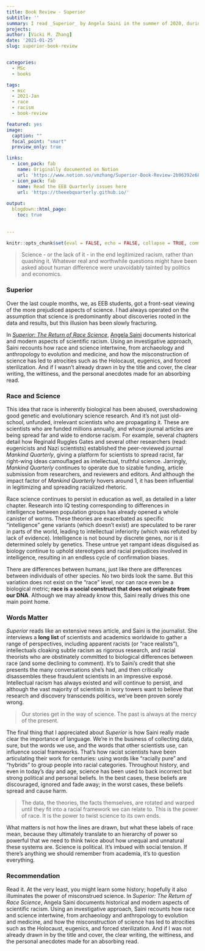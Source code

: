 ```yaml
---
title: Book Review - Superior
subtitle: ''
summary: I read _Superior_ by Angela Saini in the summer of 2020, during the BLM movement sweeping the globe while the pandemic raged on. Here's the review I wrote the EEB Quarterly (Volume 3, Issue 1)
projects:
author: [Vicki M. Zhang]
date: '2021-01-25'
slug: superior-book-review


categories:
  - MSc 
  - books

tags:
  - msc
  - 2021-Jan
  - race
  - racism
  - book-review

featured: yes
image:
  caption: ""
  focal_point: "smart"
  preview_only: true

links:
  - icon_pack: fab
    name: Originally documented on Notion
    url: 'https://www.notion.so/vmzhang/Superior-Book-Review-2b96392e68b445928df658281b985ef8'
  - icon_pack: fab
    name: Read the EEB Quarterly issues here
    url: 'https://theeebquarterly.github.io/'
  
output:
  blogdown::html_page:
    toc: true
    
    
---
```

```r
knitr::opts_chunk$set(eval = FALSE, echo = FALSE, collapse = TRUE, comment = NA, tidy = FALSE)
```


> Science - or the lack of it - in the end legitimized racism, rather than quashing it. Whatever real and worthwhile questions might have been asked about human difference were unavoidably tainted by politics and economics.

### Superior

Over the last couple months, we, as EEB students, got a front-seat viewing of the more prejudiced aspects of science. I had always operated on the assumption that science is predominantly about discoveries rooted in the data and results, but this illusion has been slowly fracturing.

In [*Superior: The Return of Race Science*](https://www.goodreads.com/book/show/42042093.Superior_The_Return_of_Race_Science), [Angela Saini](https://www.goodreads.com/author/show/4597798.Angela_Saini) documents historical and modern aspects of scientific racism. Using an investigative approach, Saini recounts how race and science intertwine, from archaeology and anthropology to evolution and medicine, and how the misconstruction of science has led to atrocities such as the Holocaust, eugenics, and forced sterilization. And if I wasn't already drawn in by the title and cover, the clear writing, the wittiness, and the personal anecdotes made for an absorbing read.

### Race and Science

This idea that race is inherently biological has been abused, overshadowing good genetic and evolutionary science research. And it's not just old-school, unfunded, irrelevant scientists who are propagating it. These are scientists who are funded millions annually, and whose journal articles are being spread far and wide to endorse racism. For example, several chapters detail how Reginald Ruggles Gates and several other researchers (read: eugenicists and Nazi scientists) established the peer-reviewed journal *Mankind Quarterly*, giving a platform for scientists to spread racist, far right-wing ideas camouflaged as intellectual, truthful science. Jarringly, *Mankind Quarterly* continues to operate due to sizable funding, article submission from researchers, and reviewers and editors. And although the impact factor of *Mankind Quarterly* hovers around 1, it has been influential in legitimizing and spreading racialized rhetoric.

Race science continues to persist in education as well, as detailed in a later chapter. Research into IQ testing corresponding to differences in intelligence between population groups has already opened a whole canister of worms. These theories are exacerbated as specific "intelligence" gene variants (which doesn't exist) are speculated to be rarer in parts of the world, leading to intellectual inferiority (which was refuted by lack of evidence). Intelligence is not bound by discrete genes, nor is it determined solely by genetics. These untrue yet rampant ideas disguised as biology continue to uphold stereotypes and racial prejudices involved in intelligence, resulting in an endless cycle of confirmation biases.

There are differences between humans, just like there are differences between individuals of other species. No two birds look the same. But this variation does not exist on the "race" level, nor can race even be a biological metric; **race is a social construct that does not originate from our DNA**. Although we may already know this, Saini really drives this one main point home.

### Words Matter

*Superior* reads like an extensive news article, and Saini is the journalist. She interviews a **long list** of scientists and academics worldwide to gather a range of perspectives, including apparent racists (or "race realists"), intellectuals cloaking subtle racism as rigorous research, and racial theorists who are obstinately committed to biological differences between race (and some declining to comment). It's to Saini's credit that she presents the many conversations she's had, and then critically disassembles  these fraudulent scientists in an impressive exposé. Intellectual racism has always existed and will continue to persist, and although the vast majority of scientists in ivory towers want to believe that research and discovery transcends politics, we've been proven sorely wrong.

> Our stories get in the way of science. The past is always at the mercy of the present.

The final thing that I appreciated about *Superior* is how Saini really made clear the importance of language. We're in the business of collecting data, sure, but the words we use, and the words that other scientists use, can influence social frameworks. That's how racist scientists have been articulating their work for centuries: using words like "racially pure" and "hybrids" to group people into racial categories. Throughout history, and even in today's day and age, science has been used to back incorrect but strong political and personal beliefs. In the best cases, these beliefs are discouraged, ignored and fade away; in the worst cases, these beliefs spread and cause harm.

> The data, the theories, the facts themselves, are rotated and warped until they fit into a racial framework we can relate to. This is the power of race. It is the power to twist science to its own ends.

What matters is not how the lines are drawn, but what these labels of race mean, because they ultimately translate to an hierarchy of power so powerful that we need to think twice about how unequal and unnatural these systems are. Science is political. It’s imbued with social tension. If there's anything we should remember from academia, it's to question everything.

### Recommendation

Read it. At the very least, you might learn some history; hopefully it also illuminates the power of misconstrued science. In *Superior: The Return of Race Science*, Angela Saini documents historical and modern aspects of scientific racism. Using an investigative approach, Saini recounts how race and science intertwine, from archaeology and anthropology to evolution and medicine, and how the misconstruction of science has led to atrocities such as the Holocaust, eugenics, and forced sterilization. And if I was not already drawn in by the title and cover, the clear writing, the wittiness, and the personal anecdotes made for an absorbing read.
